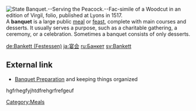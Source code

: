 [[Image:State Banquet Serving the Peacock Fac simile of a Woodcut in an edition of Virgil folio published at Lyons in 1517.png|thumb|right|State Banquet.--Serving the Peacock.--Fac-simile of a Woodcut in an edition of Virgil, folio, published at Lyons in 1517.]]
{{otheruses}}
A '''banquet''' is a large public [[meal]] or [[feast]], complete with main courses and desserts.  It usually serves a purpose, such as a charitable gathering, a ceremony, or a celebration.  Sometimes a banquet consists of only desserts.

[[Category:Meals]]

[[de:Bankett (Festessen)]]
[[ja:宴会]]
[[ru:Банкет]]
[[sv:Bankett]]


==External link==
* [http://www.banquetroomsin.com/articles/preparing-a-banquet.html Banquet Preparation] and keeping things organized

{{food-stub}}
hgfrhegfyjhtdfrehgrfrefgeuf